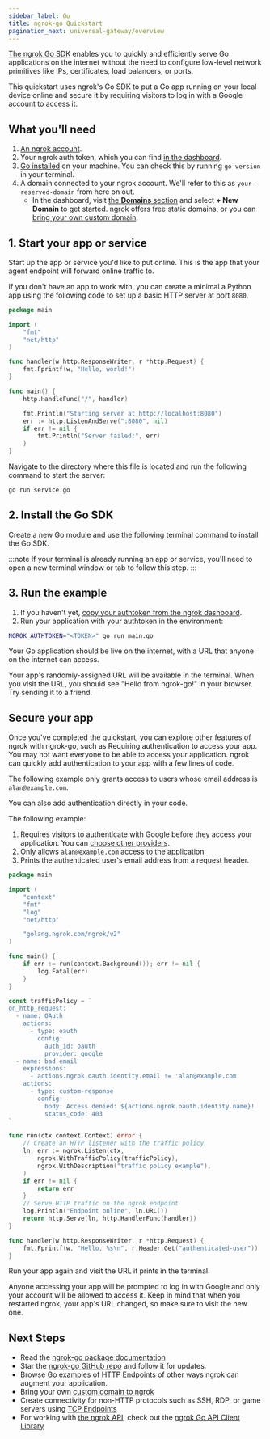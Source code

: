 ```yaml
---
sidebar_label: Go
title: ngrok-go Quickstart
pagination_next: universal-gateway/overview
---
```



[The ngrok Go SDK](https://pkg.go.dev/golang.ngrok.com/ngrok) enables you to quickly and efficiently serve Go applications on the internet without the need to configure low-level network primitives like IPs, certificates, load balancers, or ports.

This quickstart uses ngrok's Go SDK to put a Go app running on your local device online and secure it by requiring visitors to log in with a Google account to access it.

## What you'll need

1. [An ngrok account](https://dashboard.ngrok.com/signup).
1. Your ngrok auth token, which you can find [in the dashboard](https://dashboard.ngrok.com/get-started/your-authtoken).
1. [Go installed](https://go.dev/doc/install) on your machine. You can check this by running `go version` in your terminal.
1. A domain connected to your ngrok account. We'll refer to this as `your-reserved-domain` from here on out.
   - In the dashboard, visit [the **Domains** section](https://dashboard.ngrok.com/domains) and select **+ New Domain** to get started. ngrok offers free static domains, or you can [bring your own custom domain](/docs/universal-gateway/custom-domains/).

## 1. Start your app or service

Start up the app or service you'd like to put online.
This is the app that your agent endpoint will forward online traffic to.

If you don't have an app to work with, you can create a minimal a Python app using the following code to set up a basic HTTP server at port `8080`.

```go filename="service.go"
package main

import (
	"fmt"
	"net/http"
)

func handler(w http.ResponseWriter, r *http.Request) {
	fmt.Fprintf(w, "Hello, world!")
}

func main() {
	http.HandleFunc("/", handler)

	fmt.Println("Starting server at http://localhost:8080")
	err := http.ListenAndServe(":8080", nil)
	if err != nil {
		fmt.Println("Server failed:", err)
	}
}
```

Navigate to the directory where this file is located and run the following command to start the server:

```bash
go run service.go
```

## 2. Install the Go SDK

Create a new Go module and use the following terminal command to install the Go SDK.

:::note
If your terminal is already running an app or service, you'll need to open a new terminal window or tab to follow this step.
:::

## 3. Run the example

1. If you haven't yet, [copy your authtoken from the ngrok dashboard](https://dashboard.ngrok.com/get-started/your-authtoken).
1. Run your application with your authtoken in the environment:

```bash
NGROK_AUTHTOKEN="<TOKEN>" go run main.go
```

Your Go application should be live on the internet, with a URL that anyone on the internet can access.

Your app's randomly-assigned URL will be available in the terminal. When you visit the URL, you should see "Hello from ngrok-go!" in your browser. Try sending it to a friend.

## Secure your app

Once you've completed the quickstart, you can explore other features of ngrok with ngrok-go, such as Requiring authentication to access your app. You may not want everyone to be able to access your application. ngrok can
quickly add authentication to your app with a few lines of code.

The following example only grants access to users whose email address is `alan@example.com`.

You can also add authentication directly in your code.

The following example:

1. Requires visitors to authenticate with Google before they access your application. You can [choose other providers](/traffic-policy/actions/oauth/#supported-providers).
1. Only allows `alan@example.com` access to the application
1. Prints the authenticated user's email address from a request header.

```go
package main

import (
	"context"
	"fmt"
	"log"
	"net/http"

	"golang.ngrok.com/ngrok/v2"
)

func main() {
	if err := run(context.Background()); err != nil {
		log.Fatal(err)
	}
}

const trafficPolicy = `
on_http_request:
  - name: OAuth
    actions:
      - type: oauth
        config:
          auth_id: oauth
          provider: google
  - name: bad email
    expressions:
      - actions.ngrok.oauth.identity.email != 'alan@example.com'
    actions:
      - type: custom-response
        config:
          body: Access denied: ${actions.ngrok.oauth.identity.name}!
          status_code: 403
`

func run(ctx context.Context) error {
	// Create an HTTP listener with the traffic policy
	ln, err := ngrok.Listen(ctx,
		ngrok.WithTrafficPolicy(trafficPolicy),
		ngrok.WithDescription("traffic policy example"),
	)
	if err != nil {
		return err
	}
	// Serve HTTP traffic on the ngrok endpoint
	log.Println("Endpoint online", ln.URL())
	return http.Serve(ln, http.HandlerFunc(handler))
}

func handler(w http.ResponseWriter, r *http.Request) {
	fmt.Fprintf(w, "Hello, %s\n", r.Header.Get("authenticated-user"))
}
```

Run your app again and visit the URL it prints in the terminal.

Anyone accessing your app will be prompted to log in with Google and only your
account will be allowed to access it. Keep in mind that when you restarted
ngrok, your app's URL changed, so make sure to visit the new one.

## Next Steps

- Read the [ngrok-go package documentation](https://pkg.go.dev/golang.ngrok.com/ngrok/v2)
- Star the [ngrok-go GitHub repo](https://github.com/ngrok/ngrok-go) and follow
  it for updates.
- Browse [Go examples of HTTP Endpoints](/universal-gateway/http/?cty=go-sdk) of other ways ngrok can augment your application.
- Bring your own [custom domain to ngrok](/universal-gateway/http/#bring-your-own-domain)
- Create connectivity for non-HTTP protocols such as SSH, RDP, or game servers using [TCP Endpoints](/universal-gateway/tcp/?cty=go-sdk)
- For working with [the ngrok API](https://ngrok.com/docs/api/), check out the [ngrok Go API Client Library](https://github.com/ngrok/ngrok-api-go)
